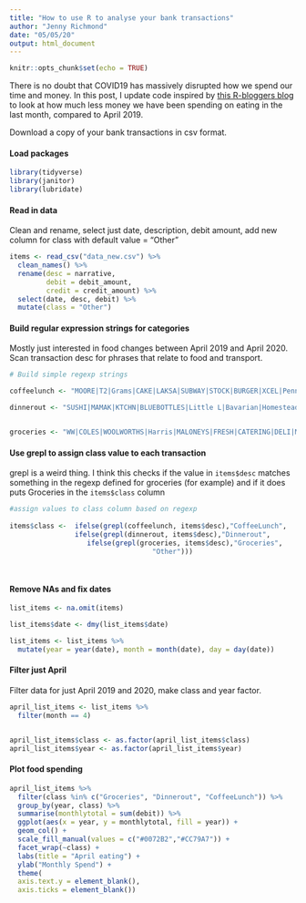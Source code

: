```yaml
---
title: "How to use R to analyse your bank transactions"
author: "Jenny Richmond"
date: "05/05/20"
output: html_document
---
```


```r
knitr::opts_chunk$set(echo = TRUE)
```



There is no doubt that COVID19 has massively disrupted how we spend our time and money. In this post, I update code inspired by [this R-bloggers blog](https://www.r-bloggers.com/analyse-your-bank-statements-using-r/) to look at how much less money we have been spending on eating in the last month, compared to April 2019. 

Download a copy of your bank transactions in csv format. 

#### Load packages
```r
library(tidyverse)
library(janitor)
library(lubridate)

```


#### Read in data

Clean and rename, select just date, description, debit amount, add new column for class with default value = "Other"
```r
items <- read_csv("data_new.csv") %>%
  clean_names() %>%
  rename(desc = narrative, 
         debit = debit_amount, 
         credit = credit_amount) %>%
  select(date, desc, debit) %>%
  mutate(class = "Other")


```


#### Build regular expression strings for categories

Mostly just interested in food changes between April 2019 and April 2020. Scan transaction desc for phrases that relate to food and transport. 
```r
# Build simple regexp strings

coffeelunch <- "MOORE|T2|Grams|CAKE|LAKSA|SUBWAY|STOCK|BURGER|XCEL|Penny|KETTLE|POP|Ground|GOMEZ|FUNG|VILLAGE|Campos|Estate|ANTONIO|MCDONALDS|Gelatissimo|COFFEE|CAFE|PICCOLO|MADENTZOGLOU|YACOCO|LAYERED|LITTLE ME|Marionette|Bohaus|BAYLEAF|SOCIETY|GRAMS|HEY|Courtyard|CHARLIE'S|TROPICAL|Lounge|GUSTO|ATOMIC|Coffee|Campus|Navitas|X74|LENTIL|Espresso|Poke|Bakery|SHED|CANS|PICKLE|Hungry|FORMAGGI|BAKERY|KURTOSH|Fratelli|Buffalo|Cow|Burgers|ANDERSEN'S|Chargrill|ICHI-BAN|COCO|ARC|Cafe|Boulangerie|UNIVERSITY|Erciyes|WOOD|AMBLE|Messina|Catering|Bake"

dinnerout <- "SUSHI|MAMAK|KTCHN|BLUEBOTTLES|Little L|Bavarian|Homestead|RESTAURANT|Ringer|THAI|Mamak|Gomez|BIERHAUS|CREPERIE |MESSINA|DOMINOS|GELATISSIMO|Osteria|TwoFatIndian|Dining|WOK|Rooftop|Pizza|Beresford|JOES|STINKING|COOKHOUSE|CLUB|Club|PASTA|FISH|FOUR|TOKYO|BISTRO|CLOVE|Arthur|HANGAR|FUSION|LUMI|ROCKPOOL|EATERY|Paddington|FRANK|BAT|Brauhaus|SHINABURO|JADE|NAKAJIMA|ITALIAN|INDIAN|TAVERN|Foodora|WPIZZA|SALUD|BETTYS|COFFS|Milky|BREW|PIZZA"


groceries <- "WW|COLES|WOOLWORTHS|Harris|MALONEYS|FRESH|CATERING|DELI|MARYDIAS|SEAFOOD|CAKE|BAKERS|IGA|SWEET|HOA|FARM|COUNTDOWN|WORLD|BUTCHRY|MARKET|FOODWORKS|ALDI|FOOD|HFM|PLAZA|Fine Foods|BALDICO|HILLVIEWFIN|KINGSMORE"

```

#### Use grepl to assign class value to each transaction

grepl is a weird thing. I think this checks if the value in `items$desc` matches something in the regexp defined for groceries (for example) and if it does puts Groceries in the `items$class` column
```r
#assign values to class column based on regexp
   
items$class <-  ifelse(grepl(coffeelunch, items$desc),"CoffeeLunch",
                ifelse(grepl(dinnerout, items$desc),"Dinnerout",
                   ifelse(grepl(groceries, items$desc),"Groceries",
                                   "Other")))
                                         
              
```


#### Remove NAs and fix dates
```r
list_items <- na.omit(items) 

list_items$date <- dmy(list_items$date)

list_items <- list_items %>%
  mutate(year = year(date), month = month(date), day = day(date))
```

#### Filter just April 

Filter data for just April 2019 and 2020, make class and year factor. 

```r
april_list_items <- list_items %>%
  filter(month == 4)


april_list_items$class <- as.factor(april_list_items$class)
april_list_items$year <- as.factor(april_list_items$year)

```


#### Plot food spending

```r
april_list_items %>%
  filter(class %in% c("Groceries", "Dinnerout", "CoffeeLunch")) %>%
  group_by(year, class) %>%
  summarise(monthlytotal = sum(debit)) %>%
  ggplot(aes(x = year, y = monthlytotal, fill = year)) +
  geom_col() +
  scale_fill_manual(values = c("#0072B2","#CC79A7")) +
  facet_wrap(~class) +
  labs(title = "April eating") +
  ylab("Monthly Spend") +
  theme(
  axis.text.y = element_blank(),
  axis.ticks = element_blank())
  
```


